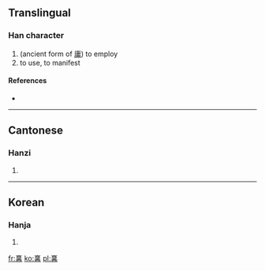==Translingual==

===Han character===
{{Han char|rn=8|rad=亠|as=15|sn=17|four=|canj=卜口口日 (YRRA)}}

# (ancient form of [[庸]]) to employ
# to use, to manifest

====References====
* {{Han ref|kx=0089.241|hdz=10294.020|uh=342F|ud=13359}}

----

==Cantonese==

===Hanzi===
{{yue-hanzi|jyut=|y=jung4}}

# {{defn|lang=yue|sort=亠15}}

----

==Korean==

===Hanja===
{{ko-hanja|hangeul=용|rv=yong|mr=yong|y=yong|eumhun=쓰다|ehrv=sseuda|ehmr=ssŭda|ehy=ssuta}}

# {{defn|lang=ko|sort=亠15}}

[[fr:㐯]]
[[ko:㐯]]
[[pl:㐯]]